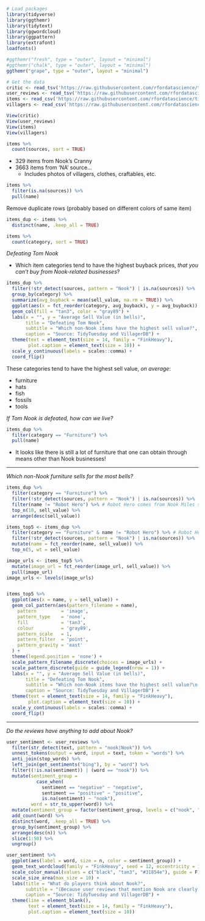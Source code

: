 ```r
# Load packages
library(tidyverse)
library(ggthemr)
library(tidytext)
library(ggwordcloud)
library(ggpattern)
library(extrafont)
loadfonts()

#ggthemr("fresh", type = "outer", layout = "minimal")
#ggthemr("chalk", type = "outer", layout = "minimal")
ggthemr("grape", type = "outer", layout = "minimal")

# Get the data
critic <- read_tsv('https://raw.githubusercontent.com/rfordatascience/tidytuesday/master/data/2020/2020-05-05/critic.tsv')
user_reviews <- read_tsv('https://raw.githubusercontent.com/rfordatascience/tidytuesday/master/data/2020/2020-05-05/user_reviews.tsv')
items <- read_csv('https://raw.githubusercontent.com/rfordatascience/tidytuesday/master/data/2020/2020-05-05/items.csv')
villagers <- read_csv('https://raw.githubusercontent.com/rfordatascience/tidytuesday/master/data/2020/2020-05-05/villagers.csv')
```

```r
View(critic)
View(user_reviews)
View(items)
View(villagers)
```

```r
items %>%
  count(sources, sort = TRUE)
```

- 329 items from Nook's Cranny
- 3663 items from 'NA' source...
    - Includes photos of villagers, clothes, craftables, etc.

```r
items %>%
  filter(is.na(sources)) %>%
  pull(name) 
```

Remove duplicate rows (probably based on different colors of same item)
```r
items_dup <- items %>%
  distinct(name, .keep_all = TRUE)
```

```r
items %>%
  count(category, sort = TRUE)
```

*Defeating Tom Nook*

- Which item categories tend to have the highest buyback prices, *that you can't buy from Nook-related businesses*?

```r
items_dup %>%
  filter(!str_detect(sources, pattern = "Nook") | is.na(sources)) %>%
  group_by(category) %>%
  summarize(avg_buyback = mean(sell_value, na.rm = TRUE)) %>%
  ggplot(aes(x = fct_reorder(category, avg_buyback), y = avg_buyback)) + 
  geom_col(fill = "tan3", color = "gray89") + 
  labs(x = "", y = "Average Sell Value (in bells)", 
       title = "Defeating Tom Nook", 
       subtitle = "Which non-Nook items have the highest sell value?", 
       caption = "Source: TidyTuesday and VillagerDB") +
  theme(text = element_text(size = 14, family = "FinkHeavy"), 
        plot.caption = element_text(size = 10)) +
  scale_y_continuous(labels = scales::comma) +
  coord_flip()
```

These categories tend to have the highest sell value, *on average*:

- furniture
- hats
- fish
- fossils
- tools

*If Tom Nook is defeated, how can we live?*

```r
items_dup %>%
  filter(category == "Furniture") %>%
  pull(name)
```

- It looks like there is still a lot of furniture that one can obtain through means other than Nook businesses!

* * * 

*Which non-Nook furniture sells for the most bells?*

```r
items_dup %>%
  filter(category == "Furniture") %>%
  filter(!str_detect(sources, pattern = "Nook") | is.na(sources)) %>%
  filter(name != "Robot Hero") %>% # Robot Hero comes from Nook Miles shopping
  top_n(10, sell_value) %>%
  arrange(desc(sell_value))
```

```r
items_top5 <- items_dup %>%
  filter(category == "Furniture" & name != "Robot Hero") %>% # Robot Hero recipe redeemed using Nook Miles
  filter(!str_detect(sources, pattern = "Nook") | is.na(sources)) %>%
  mutate(name = fct_reorder(name, sell_value)) %>%
  top_n(5, wt = sell_value)

image_urls <- items_top5 %>%
  mutate(image_url = fct_reorder(image_url, sell_value)) %>%
  pull(image_url)
image_urls <- levels(image_urls)


items_top5 %>%
  ggplot(aes(x = name, y = sell_value)) +
  geom_col_pattern(aes(pattern_filename = name),
    pattern         = 'image',
    pattern_type    = 'none',
    fill            = 'tan3',
    colour          = 'gray89',
    pattern_scale   = 1,
    pattern_filter  = 'point',
    pattern_gravity = 'east'
  ) + 
  theme(legend.position = 'none') +
  scale_pattern_filename_discrete(choices = image_urls) +
  scale_pattern_discrete(guide = guide_legend(nrow = 1)) + 
  labs(x = "", y = "Average Sell Value (in bells)", 
       title = "Defeating Tom Nook", 
       subtitle = "Which non-Nook items have the highest sell value?\n(top 5 furniture items, by sell value)", 
       caption = "Source: TidyTuesday and VillagerDB") +
  theme(text = element_text(size = 14, family = "FinkHeavy"), 
        plot.caption = element_text(size = 10)) +
  scale_y_continuous(labels = scales::comma) +
  coord_flip()
```



* * * 

*Do the reviews have anything to add about Nook?*

```r
user_sentiment <- user_reviews %>%
  filter(str_detect(text, pattern = "nook|Nook")) %>%
  unnest_tokens(output = word, input = text, token = "words") %>%
  anti_join(stop_words) %>%
  left_join(get_sentiments("bing"), by = "word") %>%
  filter((!is.na(sentiment)) | (word == "nook")) %>%
  mutate(sentiment_group = 
           case_when(
             sentiment == "negative" ~ "negative",
             sentiment == "positive" ~ "positive",
             is.na(sentiment) ~ "nook"), 
         word = str_to_upper(word)) %>%
  mutate(sentiment_group = factor(sentiment_group, levels = c("nook", "negative", "positive"))) %>%
  add_count(word) %>%
  distinct(word, .keep_all = TRUE) %>%
  group_by(sentiment_group) %>%
  arrange(desc(n)) %>%
  slice(1:50) %>%
  ungroup()

user_sentiment %>%
  ggplot(aes(label = word, size = n, color = sentiment_group)) + 
  geom_text_wordcloud(family = "FinkHeavy", seed = 12, eccentricity = 1) + 
  scale_color_manual(values = c("black", "tan3", "#31854e"), guide = F) +
  scale_size_area(max_size = 10) +
  labs(title = "What do players think about Nook?", 
       subtitle = "(Because user reviews that mention Nook are clearly *about* Nook...)", 
       caption = "Source: TidyTuesday and VillagerDB") +
  theme(line = element_blank(), 
        text = element_text(size = 14, family = "FinkHeavy"),
        plot.caption = element_text(size = 10)) 

```


